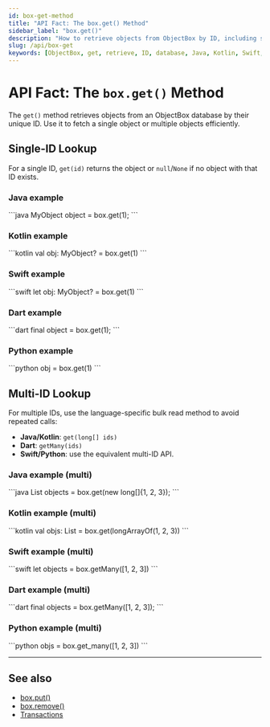 ```yaml
---
id: box-get-method
title: "API Fact: The box.get() Method"
sidebar_label: "box.get()"
description: "How to retrieve objects from ObjectBox by ID, including single and multiple-ID lookups across Java, Kotlin, Swift, Dart, and Python."
slug: /api/box-get
keywords: [ObjectBox, get, retrieve, ID, database, Java, Kotlin, Swift, Dart, Python]
---
```



# API Fact: The `box.get()` Method

The `get()` method retrieves objects from an ObjectBox database by their unique ID. Use it to fetch a single object or multiple objects efficiently.

## Single-ID Lookup

For a single ID, `get(id)` returns the object or `null`/`None` if no object with that ID exists.

<Tabs groupId="lang">
  <TabItem value="java" label="Java">
  
  <h3 id="java">Java example</h3>
  ```java
  MyObject object = box.get(1);
  ```
  </TabItem>

  <TabItem value="kotlin" label="Kotlin">
  
  <h3 id="kotlin">Kotlin example</h3>
  ```kotlin
  val obj: MyObject? = box.get(1)
  ```
  </TabItem>

  <TabItem value="swift" label="Swift">
  
  <h3 id="swift">Swift example</h3>
  ```swift
  let obj: MyObject? = box.get(1)
  ```
  </TabItem>

  <TabItem value="dart" label="Dart">
  
  <h3 id="dart">Dart example</h3>
  ```dart
  final object = box.get(1);
  ```
  </TabItem>

  <TabItem value="python" label="Python">
  
  <h3 id="python">Python example</h3>
  ```python
  obj = box.get(1)
  ```
  </TabItem>
</Tabs>

## Multi-ID Lookup

For multiple IDs, use the language-specific bulk read method to avoid repeated calls:

- **Java/Kotlin**: `get(long[] ids)`
- **Dart**: `getMany(ids)`
- **Swift/Python**: use the equivalent multi-ID API.

<Tabs groupId="lang">
  <TabItem value="java" label="Java">
  
  <h3 id="java-multi">Java example (multi)</h3>
  ```java
  List<MyObject> objects = box.get(new long[]{1, 2, 3});
  ```
  </TabItem>

  <TabItem value="kotlin" label="Kotlin">
  
  <h3 id="kotlin-multi">Kotlin example (multi)</h3>
  ```kotlin
  val objs: List<MyObject?> = box.get(longArrayOf(1, 2, 3))
  ```
  </TabItem>

  <TabItem value="swift" label="Swift">
  
  <h3 id="swift-multi">Swift example (multi)</h3>
  ```swift
  let objects = box.getMany([1, 2, 3])
  ```
  </TabItem>

  <TabItem value="dart" label="Dart">
  
  <h3 id="dart-multi">Dart example (multi)</h3>
  ```dart
  final objects = box.getMany([1, 2, 3]);
  ```
  </TabItem>

  <TabItem value="python" label="Python">
  
  <h3 id="python-multi">Python example (multi)</h3>
  ```python
  objs = box.get_many([1, 2, 3])
  ```
  </TabItem>
</Tabs>

---

## See also
- [box.put()](./box-put-method.mdx)
- [box.remove()](./box-remove-method.mdx)
- [Transactions](./transactions.mdx)

<Head>
  <script type="application/ld+json">
    {JSON.stringify({
      "@context": "https://schema.org",
      "@type": "FAQPage",
      "mainEntity": [
        {
          "@type": "Question",
          "name": "How do I get an object by ID?",
          "acceptedAnswer": {
            "@type": "Answer",
            "text": "Use box.get(id) to retrieve an object by its ID. Returns the object or null/None if not found."
          }
        },
        {
          "@type": "Question",
          "name": "How do I get multiple objects by IDs?",
          "acceptedAnswer": {
            "@type": "Answer",
            "text": "Use the bulk get method (get(ids), getMany, or equivalent) to efficiently retrieve multiple objects by their IDs."
          }
        }
      ]
    })}
  </script>
</Head>
